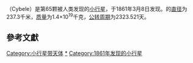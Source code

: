 {{Infobox Planet | discovery=yes | physical_characteristics = yes | bgcolour=#FFFFC0 |
 name=65 Cybele
 | discoverer=[[Ernst_Wilhelm_Tempel|Ernst Wilhelm Tempel]]
 | discovered=1861年3月8日
 | alt_names= 
 | image = [[file:65Cyb-LB3-apmag.jpg|250px]]
 | caption= 原神星位于图片右下角。
 | mp_category=[[小行星帶|主帶]] ([[Cybele_asteroid|Cybele]])
 | epoch=2006年12月31日([[儒略日|JD]] 2454100.5)
 | semimajor=513.599 [[Giga|G]][[米_(單位)|m]] (3.433 [[天文單位|AU]])
 | perihelion=459.654 Gm (3.073 AU)
 | aphelion=567.544 Gm (3.794 AU)
 | eccentricity=0.105
 | period=2323.521 [[天|d]] (6.36 [[儒略年|a]])
 | inclination=3.548[[度|°]]
 | asc_node=155.808°
 | arg_peri=105.757°
 | mean_anomaly=279.683°
 | avg_speed=16.03 km/s
 | dimensions=237.3 km
 | mass=1.4{{e|19}} [[公斤|kg]]
 | density=? g/[[立方公分|cm³]]
 | surface_grav=0.0663 m/s²
 | escape_velocity=0.1255 km/s
 | rotation=? d
 | spectral_type=[[C-型小行星|C]]
 | abs_magnitude=6.62
 | albedo=0.071 <ref>{{cite web |url=http://www.psi.edu/pds/resource/albedo.html |title=存档副本 |accessdate=2007-02-18 |archive-date=2007-01-25 |archive-url=https://web.archive.org/web/20070125055650/http://www.psi.edu/pds/resource/albedo.html |dead-url=no }}</ref>
 | single_temperature=~150 [[kelvin|K]]}}
'''{{BASEPAGENAME}}'''（Cybele）是第65颗被人类发现的[[小行星|小行星]]，于1861年3月8日发现。{{BASEPAGENAME}}的[[直径|直径]]为237.3千米，[[质量|质量]]为1.4×10<sup>19</sup>千克，[[公转周期|公转周期]]为2323.521天。

== 參考文獻 ==

{{reflist}}
{{beltasteroid-stub}}

[[Category:小行星带天体|Category:小行星带天体]]
[[Category:C-型小行星|*]]
[[Category:1861年发现的小行星|Category:1861年发现的小行星]]